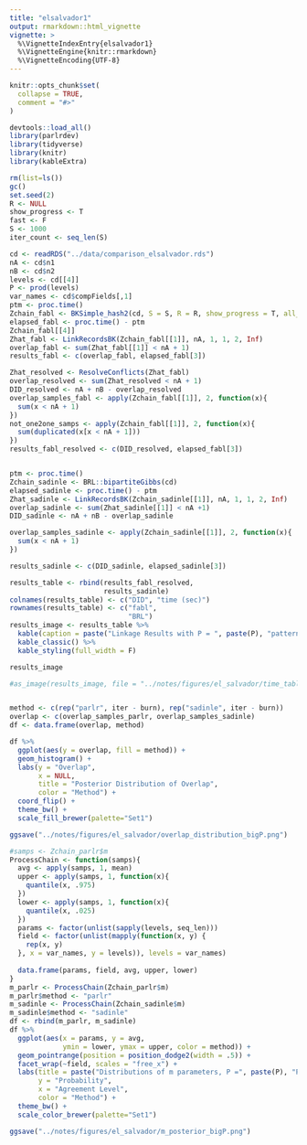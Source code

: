 ```yaml
---
title: "elsalvador1"
output: rmarkdown::html_vignette
vignette: >
  %\VignetteIndexEntry{elsalvador1}
  %\VignetteEngine{knitr::rmarkdown}
  %\VignetteEncoding{UTF-8}
---
```


```r
knitr::opts_chunk$set(
  collapse = TRUE,
  comment = "#>"
)
```

```r
devtools::load_all()
library(parlrdev)
library(tidyverse)
library(knitr)
library(kableExtra)
```

```r
rm(list=ls())
gc()
set.seed(2)
R <- NULL
show_progress <- T
fast <- F
S <- 1000
iter_count <- seq_len(S)

cd <- readRDS("../data/comparison_elsalvador.rds")
nA <- cd$n1
nB <- cd$n2
levels <- cd[[4]]
P <- prod(levels) 
var_names <- cd$compFields[,1]
ptm <- proc.time()
Zchain_fabl <- BKSimple_hash2(cd, S = S, R = R, show_progress = T, all_patterns = FALSE)
elapsed_fabl <- proc.time() - ptm
Zchain_fabl[[4]]
Zhat_fabl <- LinkRecordsBK(Zchain_fabl[[1]], nA, 1, 1, 2, Inf)
overlap_fabl <- sum(Zhat_fabl[[1]] < nA + 1)
results_fabl <- c(overlap_fabl, elapsed_fabl[3])

Zhat_resolved <- ResolveConflicts(Zhat_fabl)
overlap_resolved <- sum(Zhat_resolved < nA + 1)
DID_resolved <- nA + nB - overlap_resolved
overlap_samples_fabl <- apply(Zchain_fabl[[1]], 2, function(x){
  sum(x < nA + 1)
})
not_one2one_samps <- apply(Zchain_fabl[[1]], 2, function(x){
  sum(duplicated(x[x < nA + 1]))
})
results_fabl_resolved <- c(DID_resolved, elapsed_fabl[3])


ptm <- proc.time()
Zchain_sadinle <- BRL::bipartiteGibbs(cd)
elapsed_sadinle <- proc.time() - ptm
Zhat_sadinle <- LinkRecordsBK(Zchain_sadinle[[1]], nA, 1, 1, 2, Inf)
overlap_sadinle <- sum(Zhat_sadinle[[1]] < nA +1)
DID_sadinle <- nA + nB - overlap_sadinle

overlap_samples_sadinle <- apply(Zchain_sadinle[[1]], 2, function(x){
  sum(x < nA + 1)
})

results_sadinle <- c(DID_sadinle, elapsed_sadinle[3])

results_table <- rbind(results_fabl_resolved,
                       results_sadinle)
colnames(results_table) <- c("DID", "time (sec)")
rownames(results_table) <- c("fabl",
                             "BRL")
results_image <- results_table %>%
  kable(caption = paste("Linkage Results with P = ", paste(P), "patterns"), digits = 3) %>%
  kable_classic() %>%
  kable_styling(full_width = F)

results_image

#as_image(results_image, file = "../notes/figures/el_salvador/time_table_big_P2.png")



```

```r
method <- c(rep("parlr", iter - burn), rep("sadinle", iter - burn))
overlap <- c(overlap_samples_parlr, overlap_samples_sadinle)
df <- data.frame(overlap, method)

df %>% 
  ggplot(aes(y = overlap, fill = method)) +
  geom_histogram() + 
  labs(y = "Overlap",
       x = NULL,
       title = "Posterior Distribution of Overlap",
       color = "Method") +
  coord_flip() + 
  theme_bw() + 
  scale_fill_brewer(palette="Set1")

ggsave("../notes/figures/el_salvador/overlap_distribution_bigP.png")
```

```r
#samps <- Zchain_parlr$m
ProcessChain <- function(samps){
  avg <- apply(samps, 1, mean)
  upper <- apply(samps, 1, function(x){
    quantile(x, .975)
  })
  lower <- apply(samps, 1, function(x){
    quantile(x, .025)
  })
  params <- factor(unlist(sapply(levels, seq_len)))
  field <- factor(unlist(mapply(function(x, y) {
    rep(x, y)
  }, x = var_names, y = levels)), levels = var_names)
  
  data.frame(params, field, avg, upper, lower)
}
m_parlr <- ProcessChain(Zchain_parlr$m)
m_parlr$method <- "parlr"
m_sadinle <- ProcessChain(Zchain_sadinle$m)
m_sadinle$method <- "sadinle"
df <- rbind(m_parlr, m_sadinle)
df %>% 
  ggplot(aes(x = params, y = avg,
             ymin = lower, ymax = upper, color = method)) +
  geom_pointrange(position = position_dodge2(width = .5)) +
  facet_wrap(~field, scales = "free_x") + 
  labs(title = paste("Distributions of m parameters, P =", paste(P), "Patterns"),
       y = "Probability",
       x = "Agreement Level",
       color = "Method") + 
  theme_bw() + 
  scale_color_brewer(palette="Set1")

ggsave("../notes/figures/el_salvador/m_posterior_bigP.png")


```


